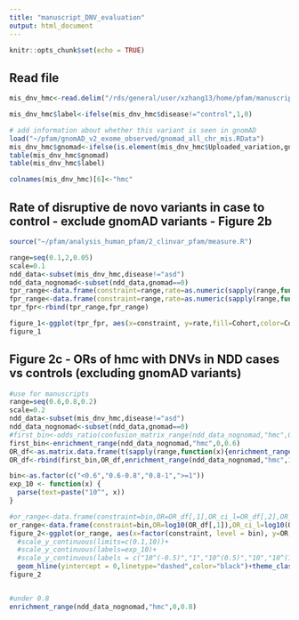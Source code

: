 ```yaml
---
title: "manuscript_DNV_evaluation"
output: html_document
---
```


```r
knitr::opts_chunk$set(echo = TRUE)
```

## Read file
```r
mis_dnv_hmc<-read.delim("/rds/general/user/xzhang13/home/pfam/manuscript/data/mis_dnv_hmc_2020ASD.txt",stringsAsFactors = FALSE)

mis_dnv_hmc$label<-ifelse(mis_dnv_hmc$disease!="control",1,0)

# add information about whether this variant is seen in gnomAD
load("~/pfam/gnomAD_v2_exome_observed/gnomad_all_chr_mis.RData")
mis_dnv_hmc$gnomad<-ifelse(is.element(mis_dnv_hmc$Uploaded_variation,gnomad_mis),1,0)
table(mis_dnv_hmc$gnomad)
table(mis_dnv_hmc$label)

colnames(mis_dnv_hmc)[6]<-"hmc"

```


## Rate of disruptive de novo variants in case to control - exclude gnomAD variants - Figure 2b
```r
source("~/pfam/analysis_human_pfam/2_clinvar_pfam/measure.R")

range=seq(0.1,2,0.05)
scale=0.1
ndd_data<-subset(mis_dnv_hmc,disease!="asd")
ndd_data_nognomad<-subset(ndd_data,gnomad==0)
tpr_range<-data.frame(constraint=range,rate=as.numeric(sapply(range,function(x){tpr(x,ndd_data_nognomad[ndd_data_nognomad$disease=="ndd",],"hmc")})),Cohort="NDD")
fpr_range<-data.frame(constraint=range,rate=as.numeric(sapply(range,function(x){fpr(x,ndd_data_nognomad,"hmc")})),Cohort="Unaffected\ncontrol")
tpr_fpr<-rbind(tpr_range,fpr_range)

figure_1<-ggplot(tpr_fpr, aes(x=constraint, y=rate,fill=Cohort,color=Cohort)) +geom_line()+geom_vline(xintercept = 1,color="black",linetype="dashed")+geom_point()+ylab("Cumulative rate of \n constrained missense DNVs")+xlab("Homologous Missense Constraint")+scale_y_continuous(breaks=seq(0,2,0.2))+theme_classic(base_size=14)
figure_1
```


## Figure 2c - ORs of hmc with DNVs in NDD cases vs controls (excluding gnomAD variants)
```r
#use for manuscripts
range=seq(0.6,0.8,0.2)
scale=0.2
ndd_data<-subset(mis_dnv_hmc,disease!="asd")
ndd_data_nognomad<-subset(ndd_data,gnomad==0)
#first_bin<-odds_ratio(confusion_matrix_range(ndd_data_nognomad,"hmc",0,0.6))
first_bin<-enrichment_range(ndd_data_nognomad,"hmc",0,0.6)
OR_df<-as.matrix.data.frame(t(sapply(range,function(x){enrichment_range(ndd_data_nognomad,"hmc",x,x+scale)})))
OR_df<-rbind(first_bin,OR_df,enrichment_range(ndd_data_nognomad,"hmc",1,9))

bin<-as.factor(c("<0.6","0.6-0.8","0.8-1",">=1"))
exp_10 <- function(x) {
  parse(text=paste("10^", x))
}

#or_range<-data.frame(constraint=bin,OR=OR_df[,1],OR_ci_l=OR_df[,2],OR_ci_u=OR_df[,3])
or_range<-data.frame(constraint=bin,OR=log10(OR_df[,1]),OR_ci_l=log10(OR_df[,2]),OR_ci_u=log10(OR_df[,3]))
figure_2<-ggplot(or_range, aes(x=factor(constraint, level = bin), y=OR,label=round(OR,1))) +geom_point(size=3,color="red")+geom_pointrange(aes(ymin=OR_ci_l, ymax=OR_ci_u,color="red"))+ylab("OR")+xlab("Homologous Missense Constraint")+scale_x_discrete(breaks=bin)+scale_y_continuous(breaks = c(-0.5,0,0.5,1),labels=exp_10,limits=c(-0.5,1))+
  #scale_y_continuous(limits=c(0.1,10))+
  #scale_y_continuous(labels=exp_10)+
  #scale_y_continuous(labels = c("10^(-0.5)","1","10^(0.5)","10","10^(1.5)","100"))+
  geom_hline(yintercept = 0,linetype="dashed",color="black")+theme_classic(base_size = 14)+theme(legend.position = "none") +ylab("Rate of DNVs in NDD cases vs controls")
figure_2


#under 0.8 
enrichment_range(ndd_data_nognomad,"hmc",0,0.8)

```
